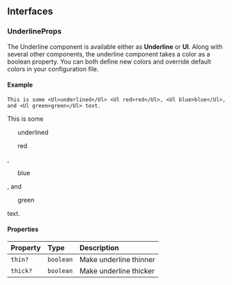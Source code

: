 ## Interfaces

### UnderlineProps

The Underline component is available either as **Underline** or **Ul**. Along with several other components, the underline component takes a color as a boolean property. You can both define new colors and override default colors in your configuration file.

#### Example

```mdx
This is some <Ul>underlined</Ul> <Ul red>red</Ul>, <Ul blue>blue</Ul>, and <Ul green>green</Ul> text.
```

This is some <Ul>underlined</Ul> <Ul red>red</Ul>, <Ul blue>blue</Ul>, and <Ul green>green</Ul> text.

<ExtendsColorProps />

#### Properties

| Property | Type      | Description            |
| :------- | :-------- | :--------------------- |
| `thin?`  | `boolean` | Make underline thinner |
| `thick?` | `boolean` | Make underline thicker |
